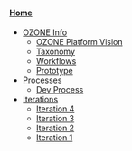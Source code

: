 ====[[Home]]====
* [[OZONE Info]]
** [[OZONE Platform Vision]]
** [[Taxonomy]]
** [[Workflows]]
** [[Prototype]]
* [[Processes]]
** [[Dev Process]]
* [[Iterations]]
**[[Iteration 4]]
**[[Iteration 3]]
** [[Iteration 2]]
** [[Iteration 1]]
